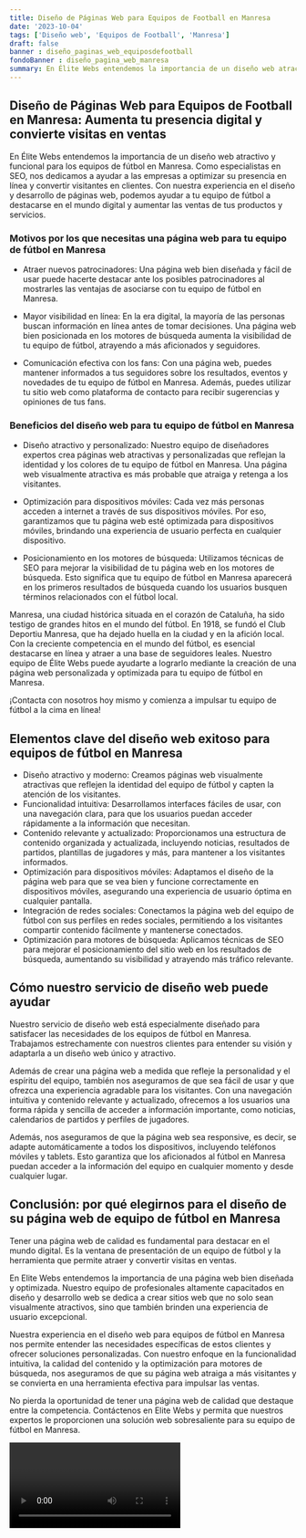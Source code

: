 ```yaml
---
title: Diseño de Páginas Web para Equipos de Football en Manresa
date: '2023-10-04'
tags: ['Diseño web', 'Equipos de Football', 'Manresa']
draft: false
banner : diseño_paginas_web_equiposdefootball
fondoBanner : diseño_pagina_web_manresa
summary: En Élite Webs entendemos la importancia de un diseño web atractivo y funcional para los equipos de fútbol en Manresa. Como especialistas en SEO, nos dedicamos a ayudar a las empresas a optimizar su presencia en línea y convertir visitantes en clientes. Con nuestra experiencia en el diseño y desarrollo de páginas web, podemos ayudar a tu equipo de fútbol a destacarse en el mundo digital y aumentar las ventas de tus productos y servicios.
---
```


## Diseño de Páginas Web para Equipos de Football en Manresa: Aumenta tu presencia digital y convierte visitas en ventas

En Élite Webs entendemos la importancia de un diseño web atractivo y funcional para los equipos de fútbol en Manresa. Como especialistas en SEO, nos dedicamos a ayudar a las empresas a optimizar su presencia en línea y convertir visitantes en clientes. Con nuestra experiencia en el diseño y desarrollo de páginas web, podemos ayudar a tu equipo de fútbol a destacarse en el mundo digital y aumentar las ventas de tus productos y servicios.

### Motivos por los que necesitas una página web para tu equipo de fútbol en Manresa

- Atraer nuevos patrocinadores: Una página web bien diseñada y fácil de usar puede hacerte destacar ante los posibles patrocinadores al mostrarles las ventajas de asociarse con tu equipo de fútbol en Manresa.

- Mayor visibilidad en línea: En la era digital, la mayoría de las personas buscan información en línea antes de tomar decisiones. Una página web bien posicionada en los motores de búsqueda aumenta la visibilidad de tu equipo de fútbol, atrayendo a más aficionados y seguidores.

- Comunicación efectiva con los fans: Con una página web, puedes mantener informados a tus seguidores sobre los resultados, eventos y novedades de tu equipo de fútbol en Manresa. Además, puedes utilizar tu sitio web como plataforma de contacto para recibir sugerencias y opiniones de tus fans.

### Beneficios del diseño web para tu equipo de fútbol en Manresa

- Diseño atractivo y personalizado: Nuestro equipo de diseñadores expertos crea páginas web atractivas y personalizadas que reflejan la identidad y los colores de tu equipo de fútbol en Manresa. Una página web visualmente atractiva es más probable que atraiga y retenga a los visitantes.

- Optimización para dispositivos móviles: Cada vez más personas acceden a internet a través de sus dispositivos móviles. Por eso, garantizamos que tu página web esté optimizada para dispositivos móviles, brindando una experiencia de usuario perfecta en cualquier dispositivo.

- Posicionamiento en los motores de búsqueda: Utilizamos técnicas de SEO para mejorar la visibilidad de tu página web en los motores de búsqueda. Esto significa que tu equipo de fútbol en Manresa aparecerá en los primeros resultados de búsqueda cuando los usuarios busquen términos relacionados con el fútbol local.

Manresa, una ciudad histórica situada en el corazón de Cataluña, ha sido testigo de grandes hitos en el mundo del fútbol. En 1918, se fundó el Club Deportiu Manresa, que ha dejado huella en la ciudad y en la afición local. Con la creciente competencia en el mundo del fútbol, es esencial destacarse en línea y atraer a una base de seguidores leales. Nuestro equipo de Élite Webs puede ayudarte a lograrlo mediante la creación de una página web personalizada y optimizada para tu equipo de fútbol en Manresa.

¡Contacta con nosotros hoy mismo y comienza a impulsar tu equipo de fútbol a la cima en línea!

<GifSeo />

<Cta />

## Elementos clave del diseño web exitoso para equipos de fútbol en Manresa

- Diseño atractivo y moderno: Creamos páginas web visualmente atractivas que reflejen la identidad del equipo de fútbol y capten la atención de los visitantes.
- Funcionalidad intuitiva: Desarrollamos interfaces fáciles de usar, con una navegación clara, para que los usuarios puedan acceder rápidamente a la información que necesitan.
- Contenido relevante y actualizado: Proporcionamos una estructura de contenido organizada y actualizada, incluyendo noticias, resultados de partidos, plantillas de jugadores y más, para mantener a los visitantes informados.
- Optimización para dispositivos móviles: Adaptamos el diseño de la página web para que se vea bien y funcione correctamente en dispositivos móviles, asegurando una experiencia de usuario óptima en cualquier pantalla.
- Integración de redes sociales: Conectamos la página web del equipo de fútbol con sus perfiles en redes sociales, permitiendo a los visitantes compartir contenido fácilmente y mantenerse conectados.
- Optimización para motores de búsqueda: Aplicamos técnicas de SEO para mejorar el posicionamiento del sitio web en los resultados de búsqueda, aumentando su visibilidad y atrayendo más tráfico relevante.

## Cómo nuestro servicio de diseño web puede ayudar

Nuestro servicio de diseño web está especialmente diseñado para satisfacer las necesidades de los equipos de fútbol en Manresa. Trabajamos estrechamente con nuestros clientes para entender su visión y adaptarla a un diseño web único y atractivo.

Además de crear una página web a medida que refleje la personalidad y el espíritu del equipo, también nos aseguramos de que sea fácil de usar y que ofrezca una experiencia agradable para los visitantes. Con una navegación intuitiva y contenido relevante y actualizado, ofrecemos a los usuarios una forma rápida y sencilla de acceder a información importante, como noticias, calendarios de partidos y perfiles de jugadores.

Además, nos aseguramos de que la página web sea responsive, es decir, se adapte automáticamente a todos los dispositivos, incluyendo teléfonos móviles y tablets. Esto garantiza que los aficionados al fútbol en Manresa puedan acceder a la información del equipo en cualquier momento y desde cualquier lugar.

## Conclusión: por qué elegirnos para el diseño de su página web de equipo de fútbol en Manresa

Tener una página web de calidad es fundamental para destacar en el mundo digital. Es la ventana de presentación de un equipo de fútbol y la herramienta que permite atraer y convertir visitas en ventas.

En Elite Webs entendemos la importancia de una página web bien diseñada y optimizada. Nuestro equipo de profesionales altamente capacitados en diseño y desarrollo web se dedica a crear sitios web que no solo sean visualmente atractivos, sino que también brinden una experiencia de usuario excepcional.

Nuestra experiencia en el diseño web para equipos de fútbol en Manresa nos permite entender las necesidades específicas de estos clientes y ofrecer soluciones personalizadas. Con nuestro enfoque en la funcionalidad intuitiva, la calidad del contenido y la optimización para motores de búsqueda, nos aseguramos de que su página web atraiga a más visitantes y se convierta en una herramienta efectiva para impulsar las ventas.

No pierda la oportunidad de tener una página web de calidad que destaque entre la competencia. Contáctenos en Elite Webs y permita que nuestros expertos le proporcionen una solución web sobresaliente para su equipo de fútbol en Manresa.

<Video />

<CtaBot job='Equipos de Football' city='Manresa'/>

<Gmaps query='Manresa+españa+maps' />
